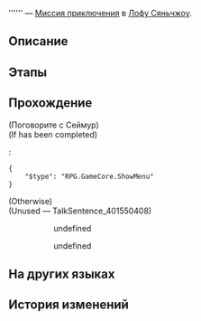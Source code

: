 {{Дополнить|Диалоги.}}
{{Миссия Инфобокс
|id              = 4015505
|Название        = 
|Изображение     = Миссия Освоения .png
|Тип             = Миссия приключения
|События         = 
|Глава           = 
|Условия         = Завершена [[Миссия приключения]] ''[[Гексанексус: Эксклюзивное интервью с разработчиками]]''
|Персонажи       = Первопроходец; Сеймур
|СтартЛокация    = Дом кандалов
|Мир             = Лофу Сяньчжоу
|Локации         = Дом кандалов
|Предыдущая      = Гексанексус: Эксклюзивное интервью с разработчиками
|Следующая       = 
|Награды         = 
}}
'''''' — [[Миссия приключения]] в [[Лофу Сяньчжоу]].

==Описание==
{{Описание|<!--официальное описание из Перекрёстка судеб-->}}

==Этапы==


==Прохождение==
{{Дополнить}}


;(Поговорите с Сеймур)
;(If {{cx}}<!--Hidden Mission ID 4015505--> has been completed)
:<!--Unknown TalkSentence: 401550321-->
:<pre>{
	"$type": "RPG.GameCore.ShowMenu"
}</pre>
;(Otherwise)
;(Unused &mdash; TalkSentence_401550408)
<!--Unknown TalkSentence: 401550410-->
::{{Диалог|Стрелка}} undefined
::{{Диалог|Стрелка}} undefined
:<!--Unknown TalkSentence: 401550412-->
:<!--Unknown TalkSentence: 401550415-->
{{Диалог Конец}}

==На других языках==
{{На других языках
|en   = 
|zhs  = 
|zht  = 
|ja   = 
|ko   = 
|es   = 
|fr   = 
|ru   = 
|th   = 
|vi   = 
|de   = 
|id   = 
|pt   = 
}}

==История изменений==
{{История изменений|2.7}}
